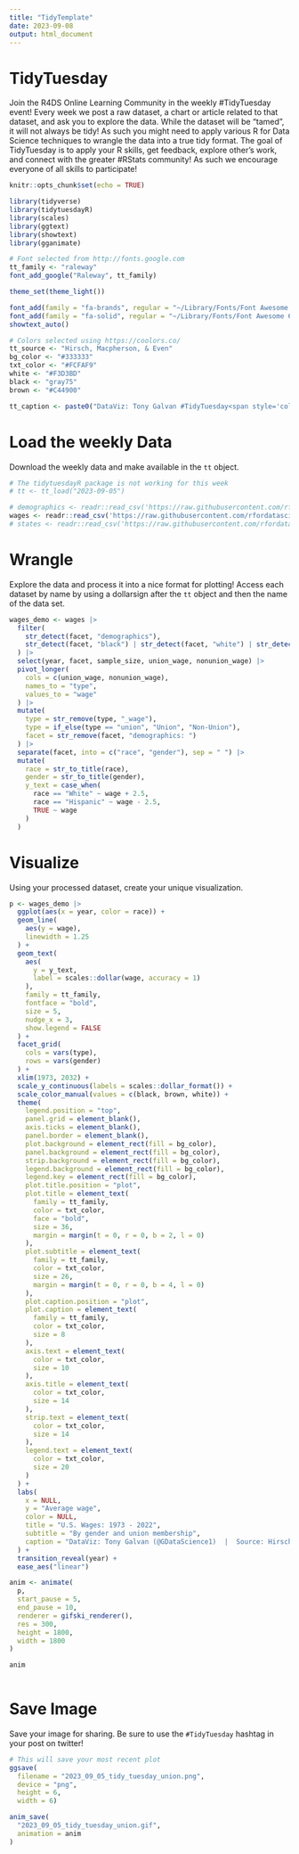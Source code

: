 ```yaml
---
title: "TidyTemplate"
date: 2023-09-08
output: html_document
---
```


# TidyTuesday

Join the R4DS Online Learning Community in the weekly #TidyTuesday event!
Every week we post a raw dataset, a chart or article related to that dataset, and ask you to explore the data.
While the dataset will be “tamed”, it will not always be tidy! As such you might need to apply various R for Data Science techniques to wrangle the data into a true tidy format.
The goal of TidyTuesday is to apply your R skills, get feedback, explore other’s work, and connect with the greater #RStats community!
As such we encourage everyone of all skills to participate!

```r

knitr::opts_chunk$set(echo = TRUE)

library(tidyverse)
library(tidytuesdayR)
library(scales)
library(ggtext)
library(showtext)
library(gganimate)

# Font selected from http://fonts.google.com
tt_family <- "raleway"
font_add_google("Raleway", tt_family)

theme_set(theme_light())

font_add(family = "fa-brands", regular = "~/Library/Fonts/Font Awesome 6 Brands-Regular-400.otf")
font_add(family = "fa-solid", regular = "~/Library/Fonts/Font Awesome 6 Free-Solid-900.otf")
showtext_auto()

# Colors selected using https://coolors.co/
tt_source <- "Hirsch, Macpherson, & Even"
bg_color <- "#333333"
txt_color <- "#FCFAF9"
white <- "#F3D3BD"  
black <- "gray75"
brown <- "#C44900"

tt_caption <- paste0("DataViz: Tony Galvan #TidyTuesday<span style='color:", bg_color, ";'>..</span><span style='font-family:fa-solid;color:", txt_color, ";'>&#xf0ce;</span><span style='color:", bg_color, ";'>.</span><span style='color:", txt_color, ";'>", tt_source, "</span><span style='color:", bg_color, ";'>..</span><span style='font-family:fa-brands;color:", txt_color, ";'>&#xe61b;</span><span style='color:", bg_color, ";'>.</span><span style='color:", txt_color, ";'>@GDataScience1</span><span style='color:", bg_color, ";'>..</span><span style='font-family:fa-brands;color:", txt_color, ";'>&#xf09b;</span><span style='color:", bg_color, ";'>.</span><span style='color:", txt_color, ";'>GDataScience</span><span style='color:", bg_color, ";'>..</span>")

```

# Load the weekly Data

Download the weekly data and make available in the `tt` object.

```r

# The tidytuesdayR package is not working for this week
# tt <- tt_load("2023-09-05")

# demographics <- readr::read_csv('https://raw.githubusercontent.com/rfordatascience/tidytuesday/master/data/2023/2023-09-05/demographics.csv')
wages <- readr::read_csv('https://raw.githubusercontent.com/rfordatascience/tidytuesday/master/data/2023/2023-09-05/wages.csv')
# states <- readr::read_csv('https://raw.githubusercontent.com/rfordatascience/tidytuesday/master/data/2023/2023-09-05/states.csv')

```


# Wrangle

Explore the data and process it into a nice format for plotting! Access each dataset by name by using a dollarsign after the `tt` object and then the name of the data set.

```r

wages_demo <- wages |>
  filter(
    str_detect(facet, "demographics"),
    str_detect(facet, "black") | str_detect(facet, "white") | str_detect(facet, "hispanic")
  ) |>
  select(year, facet, sample_size, union_wage, nonunion_wage) |>
  pivot_longer(
    cols = c(union_wage, nonunion_wage),
    names_to = "type",
    values_to = "wage"
  ) |>
  mutate(
    type = str_remove(type, "_wage"),
    type = if_else(type == "union", "Union", "Non-Union"),
    facet = str_remove(facet, "demographics: ")
  ) |>
  separate(facet, into = c("race", "gender"), sep = " ") |>
  mutate(
    race = str_to_title(race),
    gender = str_to_title(gender),
    y_text = case_when(
      race == "White" ~ wage + 2.5,
      race == "Hispanic" ~ wage - 2.5,
      TRUE ~ wage
    )
  )

```

# Visualize

Using your processed dataset, create your unique visualization.

```r

p <- wages_demo |>
  ggplot(aes(x = year, color = race)) +
  geom_line(
    aes(y = wage),
    linewidth = 1.25
  ) +
  geom_text(
    aes(
      y = y_text, 
      label = scales::dollar(wage, accuracy = 1)
    ),
    family = tt_family,
    fontface = "bold",
    size = 5, 
    nudge_x = 3,
    show.legend = FALSE
  ) +
  facet_grid(
    cols = vars(type),
    rows = vars(gender)
  ) +
  xlim(1973, 2032) +
  scale_y_continuous(labels = scales::dollar_format()) +
  scale_color_manual(values = c(black, brown, white)) +
  theme(
    legend.position = "top",
    panel.grid = element_blank(),
    axis.ticks = element_blank(),
    panel.border = element_blank(),
    plot.background = element_rect(fill = bg_color),
    panel.background = element_rect(fill = bg_color),
    strip.background = element_rect(fill = bg_color),
    legend.background = element_rect(fill = bg_color),
    legend.key = element_rect(fill = bg_color),
    plot.title.position = "plot",
    plot.title = element_text(
      family = tt_family,
      color = txt_color,
      face = "bold",
      size = 36,
      margin = margin(t = 0, r = 0, b = 2, l = 0)
    ),
    plot.subtitle = element_text(
      family = tt_family,
      color = txt_color,
      size = 26,
      margin = margin(t = 0, r = 0, b = 4, l = 0)
    ),
    plot.caption.position = "plot",
    plot.caption = element_text(
      family = tt_family,
      color = txt_color,
      size = 8
    ),
    axis.text = element_text(
      color = txt_color,
      size = 10
    ),
    axis.title = element_text(
      color = txt_color,
      size = 14
    ),
    strip.text = element_text(
      color = txt_color,
      size = 14
    ),
    legend.text = element_text(
      color = txt_color,
      size = 20
    )
  ) +
  labs(
    x = NULL,
    y = "Average wage",
    color = NULL,
    title = "U.S. Wages: 1973 - 2022",
    subtitle = "By gender and union membership",
    caption = "DataViz: Tony Galvan (@GDataScience1)  |  Source: Hirsch, Macpherson, & Even  |  #TidyTuesday"
  ) +
  transition_reveal(year) +
  ease_aes("linear")

anim <- animate(
  p,
  start_pause = 5,
  end_pause = 10,
  renderer = gifski_renderer(), 
  res = 300,
  height = 1800,
  width = 1800
)

anim
  
```

# Save Image

Save your image for sharing. Be sure to use the `#TidyTuesday` hashtag in your post on twitter! 

```r

# This will save your most recent plot
ggsave(
  filename = "2023_09_05_tidy_tuesday_union.png",
  device = "png",
  height = 6,
  width = 6)

anim_save(
  "2023_09_05_tidy_tuesday_union.gif", 
  animation = anim
)

```
